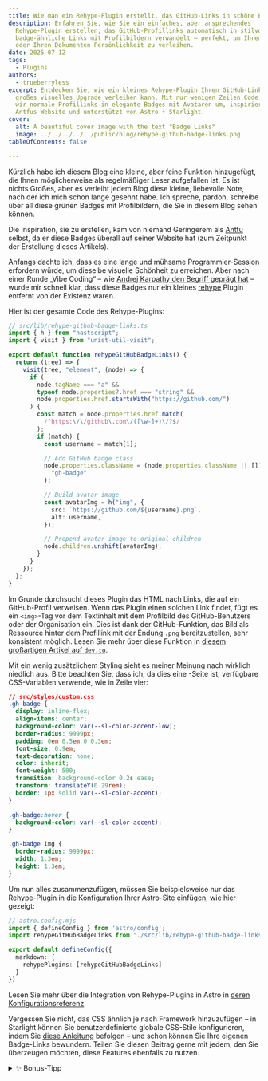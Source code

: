 ```yaml
---
title: Wie man ein Rehype-Plugin erstellt, das GitHub-Links in schöne Badges umwandelt
description: Erfahren Sie, wie Sie ein einfaches, aber ansprechendes
  Rehype-Plugin erstellen, das GitHub-Profillinks automatisch in stilvolle,
  badge-ähnliche Links mit Profilbildern verwandelt – perfekt, um Ihrem Blog
  oder Ihren Dokumenten Persönlichkeit zu verleihen.
date: 2025-07-12
tags:
  - Plugins
authors:
  - trueberryless
excerpt: Entdecken Sie, wie ein kleines Rehype-Plugin Ihren GitHub-Links ein
  großes visuelles Upgrade verleihen kann. Mit nur wenigen Zeilen Code wandeln
  wir normale Profillinks in elegante Badges mit Avataren um, inspiriert von
  Antfus Website und unterstützt von Astro + Starlight.
cover:
  alt: A beautiful cover image with the text "Badge Links"
  image: ../../../../../public/blog/rehype-github-badge-links.png
tableOfContents: false

---
```



Kürzlich habe ich diesem Blog eine kleine, aber feine Funktion hinzugefügt, die Ihnen möglicherweise als regelmäßiger Leser aufgefallen ist. Es ist nichts Großes, aber es verleiht jedem Blog diese kleine, liebevolle Note, nach der ich mich schon lange gesehnt habe. Ich spreche, pardon, schreibe über all diese grünen Badges mit Profilbildern, die Sie in diesem Blog sehen können.

Die Inspiration, sie zu erstellen, kam von niemand Geringerem als [Antfu](https://github.com/antfu) selbst, da er diese Badges überall auf seiner Website hat (zum Zeitpunkt der Erstellung dieses Artikels).

Anfangs dachte ich, dass es eine lange und mühsame Programmier-Session erfordern würde, um dieselbe visuelle Schönheit zu erreichen. Aber nach einer Runde „Vibe Coding“ – wie [Andrej Karpathy den Begriff geprägt hat](https://x.com/karpathy/status/1886192184808149383) – wurde mir schnell klar, dass diese Badges nur ein kleines [rehype](https://github.com/rehypejs) Plugin entfernt von der Existenz waren.

Hier ist der gesamte Code des Rehype-Plugins:

```ts
// src/lib/rehype-github-badge-links.ts
import { h } from "hastscript";
import { visit } from "unist-util-visit";

export default function rehypeGitHubBadgeLinks() {
  return (tree) => {
    visit(tree, "element", (node) => {
      if (
        node.tagName === "a" &&
        typeof node.properties?.href === "string" &&
        node.properties.href.startsWith("https://github.com/")
      ) {
        const match = node.properties.href.match(
          /^https:\/\/github\.com\/([\w-]+)\/?$/
        );
        if (match) {
          const username = match[1];

          // Add GitHub badge class
          node.properties.className = (node.properties.className || []).concat(
            "gh-badge"
          );

          // Build avatar image
          const avatarImg = h("img", {
            src: `https://github.com/${username}.png`,
            alt: username,
          });

          // Prepend avatar image to original children
          node.children.unshift(avatarImg);
        }
      }
    });
  };
}
```

Im Grunde durchsucht dieses Plugin das HTML nach Links, die auf ein GitHub-Profil verweisen. Wenn das Plugin einen solchen Link findet, fügt es ein `<img>`-Tag vor dem Textinhalt mit dem Profilbild des GitHub-Benutzers oder der Organisation ein. Dies ist dank der GitHub-Funktion, das Bild als Ressource hinter dem Profillink mit der Endung `.png` bereitzustellen, sehr konsistent möglich. Lesen Sie mehr über diese Funktion in [diesem großartigen Artikel auf `dev.to`](https://dev.to/10xlearner/how-to-get-the-profile-picture-of-a-github-account-1d82).

Mit ein wenig zusätzlichem Styling sieht es meiner Meinung nach wirklich niedlich aus. Bitte beachten Sie, dass ich, da dies eine <StarlightBadgeLink />-Seite ist, verfügbare CSS-Variablen verwende, wie in Zeile vier:

```css "var(--sl-color-accent-low)" "var(--sl-color-accent)"
// src/styles/custom.css
.gh-badge {
  display: inline-flex;
  align-items: center;
  background-color: var(--sl-color-accent-low);
  border-radius: 9999px;
  padding: 0em 0.5em 0 0.3em;
  font-size: 0.9em;
  text-decoration: none;
  color: inherit;
  font-weight: 500;
  transition: background-color 0.2s ease;
  transform: translateY(0.29rem);
  border: 1px solid var(--sl-color-accent);
}

.gh-badge:hover {
  background-color: var(--sl-color-accent);
}

.gh-badge img {
  border-radius: 9999px;
  width: 1.3em;
  height: 1.3em;
}
```

Um nun alles zusammenzufügen, müssen Sie beispielsweise nur das Rehype-Plugin in die Konfiguration Ihrer Astro-Site einfügen, wie hier gezeigt:

```ts ins={6-8}
// astro.config.mjs
import { defineConfig } from 'astro/config';
import rehypeGitHubBadgeLinks from "./src/lib/rehype-github-badge-links";

export default defineConfig({
  markdown: {
    rehypePlugins: [rehypeGitHubBadgeLinks]
  }
})
```

Lesen Sie mehr über die Integration von Rehype-Plugins in Astro in [deren Konfigurationsreferenz](https://docs.astro.build/en/reference/configuration-reference/#markdownrehypeplugins).

Vergessen Sie nicht, das CSS ähnlich je nach Framework hinzuzufügen – in Starlight können Sie benutzerdefinierte globale CSS-Stile konfigurieren, indem Sie [diese Anleitung](https://docs.astro.build/en/guides/styling/#scoped-styles) befolgen – und schon können Sie Ihre eigenen Badge-Links bewundern. Teilen Sie diesen Beitrag gerne mit jedem, den Sie überzeugen möchten, diese Features ebenfalls zu nutzen.

<details>
  <summary>✨ Bonus-Tipp</summary>

  Wenn Sie solche Badges auch für andere Links verwenden möchten, empfehle ich Ihnen, ein kleines Astro-Komponenten wie diese hier zu erstellen:

  ```astro
  ---
  // src/components/BadgeLink.astro
  const { href, src, text, className = "gh-badge" } = Astro.props;
  ---

  <a href={href} class={className}>
    <img src={src} alt={text} />
    {text}
  </a>
  ```

  Achten Sie einfach darauf, dass das CSS global ist (oder [scopen](https://docs.astro.build/en/guides/styling/#scoped-styles) Sie es in der obigen Komponente), und es ist bereit zur Verwendung:

  ```mdx
  import BadgeLink from "../components/BadgeLink.astro";

  <BadgeLink
    href="https://github.com/withastro/starlight"
    src="/starlight.png"
    text="Starlight"
  />
  ```
</details>
